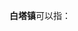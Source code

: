 '''白塔镇'''可以指：
{{PRC admin/disambig|13/05/82/102/000|33/10/24/103/000|37/03/04/103/000|44/52/21/109/000}}
{{disambig|cat=三字中国镇名消歧义}}